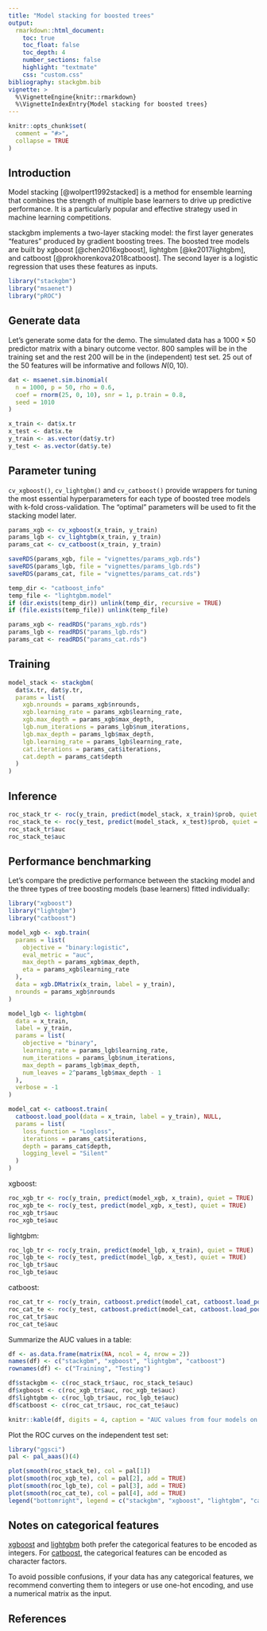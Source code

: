 ```yaml
---
title: "Model stacking for boosted trees"
output:
  rmarkdown::html_document:
    toc: true
    toc_float: false
    toc_depth: 4
    number_sections: false
    highlight: "textmate"
    css: "custom.css"
bibliography: stackgbm.bib
vignette: >
  %\VignetteEngine{knitr::rmarkdown}
  %\VignetteIndexEntry{Model stacking for boosted trees}
---
```


```r
knitr::opts_chunk$set(
  comment = "#>",
  collapse = TRUE
)
```

## Introduction

Model stacking [@wolpert1992stacked] is a method for ensemble learning that
combines the strength of multiple base learners to drive up predictive performance.
It is a particularly popular and effective strategy used in machine learning competitions.

stackgbm implements a two-layer stacking model: the first layer generates
"features" produced by gradient boosting trees. The boosted tree models are built by
xgboost [@chen2016xgboost], lightgbm [@ke2017lightgbm], and catboost [@prokhorenkova2018catboost].
The second layer is a logistic regression that uses these features as inputs.

```r
library("stackgbm")
library("msaenet")
library("pROC")
```

## Generate data

Let's generate some data for the demo. The simulated data has a $1000 \times 50$
predictor matrix with a binary outcome vector. 800 samples will be in the
training set and the rest 200 will be in the (independent) test set.
25 out of the 50 features will be informative and follows $N(0, 10)$.

```r
dat <- msaenet.sim.binomial(
  n = 1000, p = 50, rho = 0.6,
  coef = rnorm(25, 0, 10), snr = 1, p.train = 0.8,
  seed = 1010
)

x_train <- dat$x.tr
x_test <- dat$x.te
y_train <- as.vector(dat$y.tr)
y_test <- as.vector(dat$y.te)
```

## Parameter tuning

`cv_xgboost()`, `cv_lightgbm()` and `cv_catboost()` provide wrappers for
tuning the most essential hyperparameters for each type of boosted tree models
with k-fold cross-validation. The "optimal" parameters will be
used to fit the stacking model later.

```r
params_xgb <- cv_xgboost(x_train, y_train)
params_lgb <- cv_lightgbm(x_train, y_train)
params_cat <- cv_catboost(x_train, y_train)
```

```r
saveRDS(params_xgb, file = "vignettes/params_xgb.rds")
saveRDS(params_lgb, file = "vignettes/params_lgb.rds")
saveRDS(params_cat, file = "vignettes/params_cat.rds")

temp_dir <- "catboost_info"
temp_file <- "lightgbm.model"
if (dir.exists(temp_dir)) unlink(temp_dir, recursive = TRUE)
if (file.exists(temp_file)) unlink(temp_file)
```

```r
params_xgb <- readRDS("params_xgb.rds")
params_lgb <- readRDS("params_lgb.rds")
params_cat <- readRDS("params_cat.rds")
```

## Training

```r
model_stack <- stackgbm(
  dat$x.tr, dat$y.tr,
  params = list(
    xgb.nrounds = params_xgb$nrounds,
    xgb.learning_rate = params_xgb$learning_rate,
    xgb.max_depth = params_xgb$max_depth,
    lgb.num_iterations = params_lgb$num_iterations,
    lgb.max_depth = params_lgb$max_depth,
    lgb.learning_rate = params_lgb$learning_rate,
    cat.iterations = params_cat$iterations,
    cat.depth = params_cat$depth
  )
)
```

## Inference

```r
roc_stack_tr <- roc(y_train, predict(model_stack, x_train)$prob, quiet = TRUE)
roc_stack_te <- roc(y_test, predict(model_stack, x_test)$prob, quiet = TRUE)
roc_stack_tr$auc
roc_stack_te$auc
```

## Performance benchmarking

Let's compare the predictive performance between the stacking model and
the three types of tree boosting models (base learners) fitted individually:

```r
library("xgboost")
library("lightgbm")
library("catboost")

model_xgb <- xgb.train(
  params = list(
    objective = "binary:logistic",
    eval_metric = "auc",
    max_depth = params_xgb$max_depth,
    eta = params_xgb$learning_rate
  ),
  data = xgb.DMatrix(x_train, label = y_train),
  nrounds = params_xgb$nrounds
)

model_lgb <- lightgbm(
  data = x_train,
  label = y_train,
  params = list(
    objective = "binary",
    learning_rate = params_lgb$learning_rate,
    num_iterations = params_lgb$num_iterations,
    max_depth = params_lgb$max_depth,
    num_leaves = 2^params_lgb$max_depth - 1
  ),
  verbose = -1
)

model_cat <- catboost.train(
  catboost.load_pool(data = x_train, label = y_train), NULL,
  params = list(
    loss_function = "Logloss",
    iterations = params_cat$iterations,
    depth = params_cat$depth,
    logging_level = "Silent"
  )
)
```

xgboost:

```r
roc_xgb_tr <- roc(y_train, predict(model_xgb, x_train), quiet = TRUE)
roc_xgb_te <- roc(y_test, predict(model_xgb, x_test), quiet = TRUE)
roc_xgb_tr$auc
roc_xgb_te$auc
```

lightgbm:

```r
roc_lgb_tr <- roc(y_train, predict(model_lgb, x_train), quiet = TRUE)
roc_lgb_te <- roc(y_test, predict(model_lgb, x_test), quiet = TRUE)
roc_lgb_tr$auc
roc_lgb_te$auc
```

catboost:

```r
roc_cat_tr <- roc(y_train, catboost.predict(model_cat, catboost.load_pool(data = x_train, label = NULL)), quiet = TRUE)
roc_cat_te <- roc(y_test, catboost.predict(model_cat, catboost.load_pool(data = x_test, label = NULL)), quiet = TRUE)
roc_cat_tr$auc
roc_cat_te$auc
```

Summarize the AUC values in a table:

```r
df <- as.data.frame(matrix(NA, ncol = 4, nrow = 2))
names(df) <- c("stackgbm", "xgboost", "lightgbm", "catboost")
rownames(df) <- c("Training", "Testing")

df$stackgbm <- c(roc_stack_tr$auc, roc_stack_te$auc)
df$xgboost <- c(roc_xgb_tr$auc, roc_xgb_te$auc)
df$lightgbm <- c(roc_lgb_tr$auc, roc_lgb_te$auc)
df$catboost <- c(roc_cat_tr$auc, roc_cat_te$auc)

knitr::kable(df, digits = 4, caption = "AUC values from four models on training and testing set")
```

Plot the ROC curves on the independent test set:

```r
library("ggsci")
pal <- pal_aaas()(4)

plot(smooth(roc_stack_te), col = pal[1])
plot(smooth(roc_xgb_te), col = pal[2], add = TRUE)
plot(smooth(roc_lgb_te), col = pal[3], add = TRUE)
plot(smooth(roc_cat_te), col = pal[4], add = TRUE)
legend("bottomright", legend = c("stackgbm", "xgboost", "lightgbm", "catboost"), col = pal, lwd = 2)
```

## Notes on categorical features

[xgboost](https://cran.r-project.org/web/packages/xgboost/vignettes/discoverYourData.html#conversion-from-categorical-to-numeric-variables)
and [lightgbm](https://lightgbm.readthedocs.io/en/latest/Advanced-Topics.html#categorical-feature-support)
both prefer the categorical features to be encoded as integers.
For [catboost](https://catboost.ai/docs/concepts/algorithm-main-stages_cat-to-numberic.html),
the categorical features can be encoded as character factors.

To avoid possible confusions, if your data has any categorical features,
we recommend converting them to integers or use one-hot encoding, and
use a numerical matrix as the input.

## References
